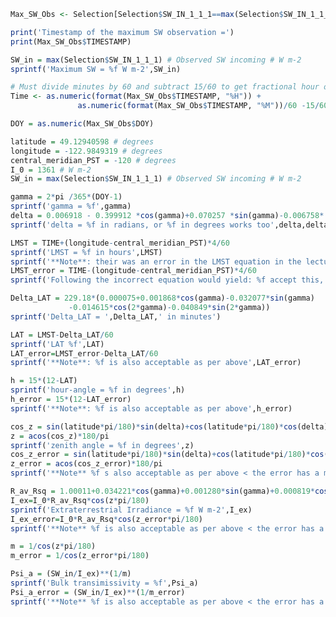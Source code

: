 

```R


Max_SW_Obs <- Selection[Selection$SW_IN_1_1_1==max(Selection$SW_IN_1_1_1), c('TIMESTAMP','SW_IN_1_1_1','DOY')]

print('Timestamp of the maximum SW observation =')
print(Max_SW_Obs$TIMESTAMP)

SW_in = max(Selection$SW_IN_1_1_1) # Observed SW incoming # W m-2
sprintf('Maximum SW = %f W m-2',SW_in)

# Must divide minutes by 60 and subtract 15/60 to get fractional hour of mid-point
Time <- as.numeric(format(Max_SW_Obs$TIMESTAMP, "%H")) +
               as.numeric(format(Max_SW_Obs$TIMESTAMP, "%M"))/60 -15/60

DOY = as.numeric(Max_SW_Obs$DOY)

latitude = 49.12940598 # degrees
longitude = -122.9849319 # degrees
central_meridian_PST = -120 # degrees
I_0 = 1361 # W m-2
SW_in = max(Selection$SW_IN_1_1_1) # Observed SW incoming # W m-2

gamma = 2*pi /365*(DOY-1) 
sprintf('gamma = %f',gamma)
delta = 0.006918 - 0.399912 *cos(gamma)+0.070257 *sin(gamma)-0.006758* cos(2*gamma) + 0.000907*sin(2*gamma)-0.002697*cos(3*gamma)+0.00148 *sin(3*gamma)
sprintf('delta = %f in radians, or %f in degrees works too',delta,delta*180/pi)

LMST = TIME+(longitude-central_meridian_PST)*4/60
sprintf('LMST = %f in hours',LMST)
sprintf('**Note**: their was an error in the LMST equation in the lecture slide, which has since been corrected.')
LMST_error = TIME-(longitude-central_meridian_PST)*4/60
sprintf('Following the incorrect equation would yield: %f accept this, along with calculations of LAT, h, and z based on it',LMST_error)

Delta_LAT = 229.18*(0.000075+0.001868*cos(gamma)-0.032077*sin(gamma)
             -0.014615*cos(2*gamma)-0.040849*sin(2*gamma))
sprintf('Delta_LAT = ',Delta_LAT,' in minutes')

LAT = LMST-Delta_LAT/60
sprintf('LAT %f',LAT)
LAT_error=LMST_error-Delta_LAT/60
sprintf('**Note**: %f is also acceptable as per above',LAT_error)

h = 15*(12-LAT)
sprintf('hour-angle = %f in degrees',h)
h_error = 15*(12-LAT_error)
sprintf('**Note**: %f is also acceptable as per above',h_error)

cos_z = sin(latitude*pi/180)*sin(delta)+cos(latitude*pi/180)*cos(delta)*cos(h*pi/180)
z = acos(cos_z)*180/pi
sprintf('zenith angle = %f in degrees',z)
cos_z_error = sin(latitude*pi/180)*sin(delta)+cos(latitude*pi/180)*cos(delta)*cos(h_error*pi/180)
z_error = acos(cos_z_error)*180/pi
sprintf('**Note** %f s also acceptable as per above < the error has a minor impact on the final answer.',z_error)

R_av_Rsq = 1.00011+0.034221*cos(gamma)+0.001280*sin(gamma)+0.000819*cos(2*gamma)+0.000077*sin(2*gamma)
I_ex=I_0*R_av_Rsq*cos(z*pi/180)
sprintf('Extraterrestrial Irradiance = %f W m-2',I_ex)
I_ex_error=I_0*R_av_Rsq*cos(z_error*pi/180)
sprintf('**Note** %f is also acceptable as per above < the error has a minor impact on the answer.',I_ex_error)

m = 1/cos(z*pi/180)
m_error = 1/cos(z_error*pi/180)

Psi_a = (SW_in/I_ex)**(1/m)
sprintf('Bulk transimissivity = %f',Psi_a)
Psi_a_error = (SW_in/I_ex)**(1/m_error)
sprintf('**Note** %f is also acceptable as per above < the error has a minor impact on the answer.',Psi_a_error)


```
